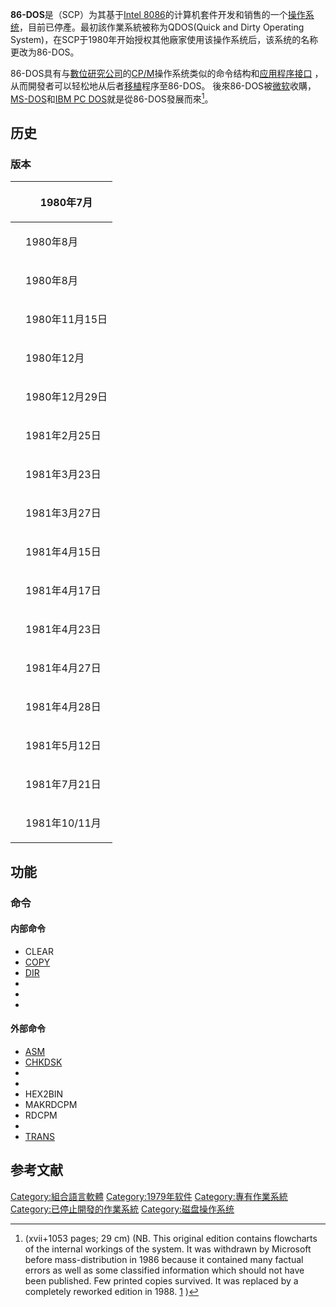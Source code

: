 {{Expand language|1=en|time=2020-09-18T09:14:06+00:00}}
{{noteTA|G1=IT}}
{{Infobox OS
| name = 86-DOS
| logo = 86-DOS logo.svg
| screenshot = 86-DOS running assembler and HEX2BIN (screenshot).png
| caption = 
| developer = {{link-en|西雅图计算机产品公司|Seattle Computer Products}} / {{link-en|蒂姆·帕特森|Tim Paterson}}
| kernel_type = [[整塊性核心|整塊性核心]]
| supported_platforms = [[X86|X86]]
| ui = [[命令行界面|命令行界面]] ([[COMMAND.COM|COMMAND.COM]])
| family = [[DOS|DOS]]
| released = {{Start date and age|1980|07}}
| latest_release_version = 86-DOS 1.10
| latest_release_date = {{Start date and age|1981|07}}
| repo = https://github.com/syeedameen/86-DOS
| programmed_in = [[Intel_8086|8086]][[汇编语言|汇编语言]]
| language = [[英语|英语]]
| updatemodel = 
| package_manager = N/A
| working_state = 不支持
| license = [[专有软件|专有软件]]
| website = 
}}
'''86-DOS'''是{{link-en|西雅图计算机产品公司|Seattle Computer Products}}（SCP）为其基于[[Intel_8086|Intel 8086]]的计算机套件开发和销售的一个[[操作系统|操作系统]]，目前已停產。最初該作業系統被称为QDOS(Quick and Dirty Operating System)，在SCP于1980年开始授权其他廠家使用该操作系统后，该系统的名称更改为86-DOS。 

86-DOS具有与[[數位研究公司|數位研究公司]]的[[CP/M|CP/M]]操作系统类似的命令结构和[[应用程序接口|应用程序接口]] ，从而開發者可以轻松地从后者[[移植_(軟體)|移植]]程序至86-DOS。 後來86-DOS被[[微软|微软]]收購，[[MS-DOS|MS-DOS]]和[[IBM_PC_DOS|IBM PC DOS]]就是從86-DOS發展而來<ref name="Beley_1986_MS-DOS_Encyclopedia">{{Cite book |editor-first1=Jim |editor-last1=Beley |editor-first2=Barry |editor-last2=Preppernau |editor-first3=Pam |editor-last3=Beason |editor-first4=Andrea |editor-last4=Lewis |editor-first5=David |editor-last5=Rygmyr |author-first1=Howard |author-last1=Bornstein |author-first2=Lawrence |author-last2=Bredehoeft |author-first3=Ray |author-last3=Duncan |author-first4=Carol |author-last4=Morris |author-first5=David |author-last5=Rose <!-- |author-link5=David Rose --> |author-first6=John |author-last6=Socha |author-link6=John Socha |author-first7=Jim |author-last7=Tomlin |author-first8=Kathleen |author-last8=Vian |author-first9=Van |author-last9=Wolverton |title=MS-DOS (Versions 1.0-3.2) Technical Reference Encyclopedia |contribution=Technical advisors |contributor-first1=Paul |contributor-last1=Allen |contributor-link1=Paul Allen |contributor-first2=Bill |contributor-last2=Gates |contributor-link2=Bill Gates |contributor-first3=Adrian |contributor-last3=King |contributor-first4=Chris |contributor-last4=Larson |contributor-first5=Gordon |contributor-last5=Letwin |contributor-link5=Gordon Letwin |contributor-first6=Bob |contributor-last6=O'Rear |contributor-link6=Bob O'Rear |contributor-first7=Tim |contributor-last7=Paterson |contributor-link7=Tim Paterson |contributor-first8=Chris |contributor-last8=Peters |contributor-first9=Bruce |contributor-last9=Phillips |contributor-first10=Aaron |contributor-last10=Reynolds |contributor-link10=Aaron R. Reynolds |contributor-first11=Betty |contributor-last11=Stillmaker |contributor-first12=Mark |contributor-last12=Zbikowski |contributor-link12=Mark Zbikowski |date=1986 |edition=Original withdrawn |publisher=[[微软出版社|微软出版社]] |series=Microsoft Reference Library |volume=1 |location=Redmond, Washington, USA |isbn=0-914845-69-1 |lccn=86-8640 |oclc=635600205}} (xvii+1053 pages; 29 cm) (NB. This original edition contains flowcharts of the internal workings of the system. It was withdrawn by Microsoft before mass-distribution in 1986 because it contained many factual errors as well as some classified information which should not have been published. Few printed copies survived. It was replaced by a completely reworked edition in 1988. [https://blogs.msdn.microsoft.com/larryosterman/2004/06/14/does-anyone-remember-the-original-ms-dos-encyclopedia/] {{Wayback|url=https://blogs.msdn.microsoft.com/larryosterman/2004/06/14/does-anyone-remember-the-original-ms-dos-encyclopedia/ |date=20190715050434 }})</ref>。  

== 历史 ==
=== 版本 ===
{| class="wikitable"
|-
! {{Nowrap|QDOS 0.10}}
| 1980年7月
|-
! {{Nowrap|QDOS 0.11}} 
| 1980年8月
|-
! {{Nowrap|QDOS/86-DOS 0.2}} 
| 1980年8月
|-
! {{Nowrap|86-DOS 0.3}}
| 1980年11月15日
|-
! {{Nowrap|86-DOS 0.33}} 
| 1980年12月
|-
! {{Nowrap|86-DOS 0.34}}
| 1980年12月29日
|-
! {{Nowrap|86-DOS 0.42}}
| 1981年2月25日
|-
! {{Nowrap|86-DOS 0.56}}
| 1981年3月23日
|-
! {{Nowrap|86-DOS 0.60}}
| 1981年3月27日
|-
! {{Nowrap|86-DOS 0.74}}
| 1981年4月15日
|-
! {{Nowrap|86-DOS 0.75}}
| 1981年4月17日
|-
! {{Nowrap|86-DOS 0.76}}
| 1981年4月23日
|-
! {{Nowrap|86-DOS 0.80}}
| 1981年4月27日
|-
! {{Nowrap|86-DOS 1.00}}
| 1981年4月28日
|-
! {{Nowrap|86-DOS 1.01}}
| 1981年5月12日
|-
! {{Nowrap|86-DOS 1.10}}
| 1981年7月21日
|-
! {{Nowrap|86-DOS 1.14}}
| 1981年10/11月
|}

== 功能 ==
=== 命令 ===
<!-- 待翻译: The following list of [[command_(computing)|commands]] is supported by 86-DOS. -->

==== 内部命令 ====
{{div col|colwidth=9em}}
* CLEAR
* [[copy_(命令)|COPY]]
* [[dir_(命令)|DIR]]
* {{le|del (命令)|del (command)|ERASE}}
* {{le|ren (命令)|ren (command)|RENAME}}
* {{le|TYPE (命令)|TYPE (DOS command)|TYPE}}
{{div col end}}

==== 外部命令 ====
{{div col|colwidth=9em}}
* [[汇编语言#工具|ASM]]
* [[CHKDSK|CHKDSK]]
* {{le|Debug (命令)|Debug (command)|DEBUG}}
* {{le|Edlin||EDLIN}}
* HEX2BIN
* MAKRDCPM
* RDCPM
* {{le|SYS (命令)|SYS (command)|SYS}}
* [[源到源编译器|TRANS]]
{{div col end}}

== 参考文献 ==
{{reflist}}

[[Category:組合語言軟體|Category:組合語言軟體]]
[[Category:1979年软件|Category:1979年软件]]
[[Category:專有作業系統|Category:專有作業系統]]
[[Category:已停止開發的作業系統|Category:已停止開發的作業系統]]
[[Category:磁盘操作系统|Category:磁盘操作系统]]